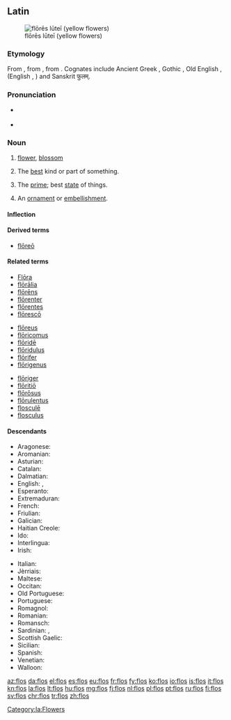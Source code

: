 ==Latin==
[[Image:Gagea probably bohemica seglea.JPG|thumb|flōrēs lūteī (yellow flowers)]]
===Etymology===
From {{etyl|itc-pro|la}} {{term/t|itc-pro|*flōs}}, from {{etyl|ine-pro|la}} {{term/t|ine-pro|*bʰleh₃-||flower, blossom}}, from {{term/t|ine-pro|*bʰel-||to bloom}}.  Cognates include Ancient Greek {{term|φύλλον|tr=phullon|lang=grc|sc=polytonic}}, Gothic {{term|sc=Goth|𐌱𐌻𐍉𐌼𐌰|tr=blōma|lang=got}}, Old English {{term/t|ang|blōstm}}, {{term|blæd||leaf|lang=ang}} (English {{term|blossom|lang=en}}, {{term|blade|lang=en}}) and Sanskrit फुलम्.

===Pronunciation===
* {{a|Classical}} {{IPA|/floːs/|lang=la}}
* {{audio|la-cls-flos.ogg|Audio (Classical)}}

===Noun===
{{la-noun|flōs|floris|flōris|m|third}}

# [[flower]], [[blossom]]
# {{context|figuratively|lang=la}} The [[best]] kind or part of something.
# {{context|figuratively|lang=la}} The [[prime]]; best [[state]] of things.
# {{context|figuratively|lang=la}} An [[ornament]] or [[embellishment]].

====Inflection====
{{la-decl-3rd|flōs|flōr}}

====Derived terms====
* [[floreo#Latin|flōreō]]

====Related terms====
{{top3}}
* [[Flora#Latin|Flōra]]
* [[floralia|flōrālia]]
* [[florens|flōrēns]]
* [[florenter|flōrenter]]
* [[florentes|flōrentes]]
* [[floresco|flōrescō]]
{{mid3}}
* [[floreus|flōreus]]
* [[floricomus|flōricomus]]
* [[floride#Latin|flōridē]]
* [[floridulus|flōridulus]]
* [[florifer|flōrifer]]
* [[florigenus|flōrigenus]]
{{mid3}}
* [[floriger|flōriger]]
* [[floritio|flōritiō]]
* [[florosus|flōrōsus]]
* [[florulentus|flōrulentus]]
* [[floscule|flosculē]]
* [[flosculus]]
{{bottom}}

====Descendants====
{{top2}}
* Aragonese: {{l|an|flor}}
* Aromanian: {{l|rup|floare}}
* Asturian: {{l|ast|flor}}
* Catalan: {{l|ca|flor}}
* Dalmatian: {{l|dlm|fiaur}}
* English: {{l|en|flower}}, {{l|en|flowre}}
* Esperanto: {{l|eo|floro}}
* Extremaduran: {{l|ext|frol}}
* French: {{l|fr|fleur}}
* Friulian: {{l|fur|flôr}}
* Galician: {{l|gl|flor}}
* Haitian Creole: {{l|ht|flè}}
* Ido: {{l|io|floro}}
* Interlingua: {{l|ia|flor}}
* Irish: {{l|ga|plúr}}
{{mid2}}
* Italian: {{l|it|fiore}}
* Jèrriais: {{l|roa-jer|flieur}}
* Maltese: {{l|mt|fjura}}
* Occitan: {{l|oc|hlor}}
* Old Portuguese: {{l|roa-opt|fror}}
* Portuguese: {{l|pt|flor}}
* Romagnol: {{l|rgn|fjór}}
* Romanian: {{l|ro|floare}}
* Romansch: {{l|rm|flur}}
* Sardinian: {{l|sro|fiòre}}, {{l|sro|flore}}
* Scottish Gaelic: {{l|gd|flùr}}
* Sicilian: {{l|scn|ciuri}}
* Spanish:  {{l|es|flor}}
* Venetian: {{l|vec|fior}}
* Walloon: {{l|wa|fleur}}
{{bottom}}

[[Category:la:Flowers]]

[[az:flos]]
[[da:flos]]
[[el:flos]]
[[es:flos]]
[[eu:flos]]
[[fr:flos]]
[[fy:flos]]
[[ko:flos]]
[[io:flos]]
[[is:flos]]
[[it:flos]]
[[kn:flos]]
[[la:flos]]
[[lt:flos]]
[[hu:flos]]
[[mg:flos]]
[[fj:flos]]
[[nl:flos]]
[[pl:flos]]
[[pt:flos]]
[[ru:flos]]
[[fi:flos]]
[[sv:flos]]
[[chr:flos]]
[[tr:flos]]
[[zh:flos]]